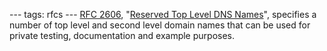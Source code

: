 ---
tags: rfcs
---
[[RFC 2606]], "[[Reserved Top Level DNS Names]]", specifies a number of top level and second level domain names that can be used for private testing, documentation and example purposes.
